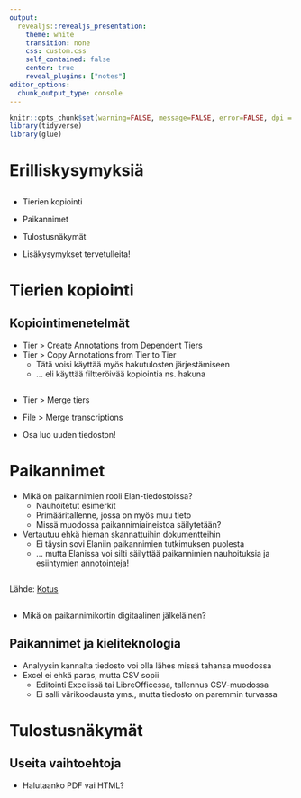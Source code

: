 ```yaml
---
output: 
  revealjs::revealjs_presentation:
    theme: white
    transition: none
    css: custom.css
    self_contained: false
    center: true
    reveal_plugins: ["notes"]
editor_options: 
  chunk_output_type: console
---
```


```r
knitr::opts_chunk$set(warning=FALSE, message=FALSE, error=FALSE, dpi = 400,fig.cap = "", cache = T, echo=TRUE)
library(tidyverse)
library(glue)
```

# Erilliskysymyksiä

##

- Tierien kopiointi 
- Paikannimet
- Tulostusnäkymät

- Lisäkysymykset tervetulleita!

# Tierien kopiointi

## Kopiointimenetelmät

- Tier > Create Annotations from Dependent Tiers
- Tier > Copy Annotations from Tier to Tier
    - Tätä voisi käyttää myös hakutulosten järjestämiseen
    - … eli käyttää filtteröivää kopiointia ns. hakuna

## {data-background-image="https://imgur.com/rWnR69Y.png" data-background-size="70%"}

##

- Tier > Merge tiers
- File > Merge transcriptions

- Osa luo uuden tiedoston!

# Paikannimet

- Mikä on paikannimien rooli Elan-tiedostoissa?
    - Nauhoitetut esimerkit
    - Primääritallenne, jossa on myös muu tieto
    - Missä muodossa paikannimiaineistoa säilytetään?

- Vertautuu ehkä hieman skannattuihin dokumentteihin
    - Ei täysin sovi Elaniin paikannimien tutkimuksen puolesta
    - … mutta Elanissa voi silti säilyttää paikannimien nauhoituksia ja esiintymien annotointeja!

## {data-background-image="https://www.kotus.fi/files/5955/lippu_HOLLOLA_Keijumaki.jpg" data-background-size="50%"}

Lähde: [Kotus](https://www.kotus.fi/aineistot/nimiaineistot/paikannimikokoelmat)

##

- Mikä on paikannimikortin digitaalinen jälkeläinen?

## Paikannimet ja kieliteknologia

- Analyysin kannalta tiedosto voi olla lähes missä tahansa muodossa
- Excel ei ehkä paras, mutta CSV sopii
    - Editointi Excelissä tai LibreOfficessa, tallennus CSV-muodossa
    - Ei salli värikoodausta yms., mutta tiedosto on paremmin turvassa

# Tulostusnäkymät

## Useita vaihtoehtoja

- Halutaanko PDF vai HTML?